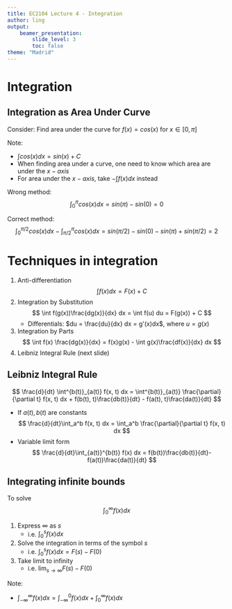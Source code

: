 ```yaml
---
title: EC2104 Lecture 4 - Integration
author: ling
output:
    beamer_presentation:
        slide_level: 3
        toc: false
theme: "Madrid"
---
```


# Integration

\begin{block}{Indefinite integrals}
If $F'(x) = f(x)$, then $\int f(x) dx = F(x) + C$.
Given $A = F(0) + C \Rightarrow C = A - F(0)$
\end{block}

\begin{block}{Definite integrals}
When $F'(x)=f(x)$ for all $x\in(a, b)$, the definite integral
of $f$ over $[a, b]$ is $\int_a^b f(x) dx = F(b) - F(a)$
\end{block}

\begin{block}{Integration as Area Under Curve}
Let $A(t)$ be a function measures the area under the graph
of $f$ over the interval
$[a, t] \Rightarrow A(t)=\int_a^b f(t)dt$
\end{block}

## Integration as Area Under Curve

Consider:
Find area under the curve for $f(x)=cos(x)$ for $x\in[0, \pi]$

Note:

- $\int cos(x) dx = sin(x) + C$
- When finding area under a curve, one need to 
  know which area are under the $x-axis$
- For area under the $x-axis$, take $-\int f(x) dx$
  instead

Wrong method:
$$
\int_0^\pi cos(x) dx = sin(\pi) - sin(0) = 0
$$

Correct method:
$$
\int_0^{\pi/2} cos(x) dx
- \int_{\pi/2}^\pi cos(x) dx
= sin(\pi/2) - sin(0) - sin(\pi) + sin(\pi/2)
= 2
$$

# Techniques in integration

1. Anti-differentiation
   $$
   \int f(x) dx = F(x) + C
   $$
2. Integration by Substitution
   $$
   \int f(g(x))\frac{dg(x)}{dx} dx = 
   \int f(u) du =
   F(g(x)) + C
   $$
   - Differentials: $du = \frac{du}{dx} dx = g'(x)dx$,
     where $u = g(x)$
3. Integration by Parts
   $$
   \int f(x) \frac{dg(x)}{dx} =
   f(x)g(x) - \int g(x)\frac{df(x)}{dx} dx
   $$
4. Leibniz Integral Rule (next slide)

## Leibniz Integral Rule

$$
\frac{d}{dt} \int^{b(t)}_{a(t)} f(x, t) dx
= \int^{b(t)}_{a(t)} \frac{\partial}{\partial t}
f(x, t) dx + f(b(t), t)\frac{db(t)}{dt} -
f(a(t), t)\frac{da(t)}{dt}
$$

- If $a(t), b(t)$ are constants
  $$
  \frac{d}{dt}\int_a^b f(x, t) dx =
  \int_a^b \frac{\partial}{\partial t} f(x, t) dx
  $$
- Variable limit form
  $$
  \frac{d}{dt}\int_{a(t)}^{b(t)} f(x) dx =
  f(b(t))\frac{db(t)}{dt}-
  f(a(t))\frac{da(t)}{dt}
  $$

## Integrating infinite bounds

To solve 
$$
\int_{0}^{\infty} f(x) dx
$$

1. Express $\infty$ as $s$
   - i.e. $\int_{0}^{s} f(x) dx$
2. Solve the integration in terms of the symbol $s$
   - i.e. $\int_0^s f(x) dx = F(s) - F(0)$
3. Take limit to infinity
   - i.e. $\lim_{s\rightarrow \infty} F(s) - F(0)$

Note:

- $\int_{-\infty}^{\infty} f(x)dx 
  = \int_{-\infty}^{0} f(x) dx + \int_{0}^\infty f(x) dx$

